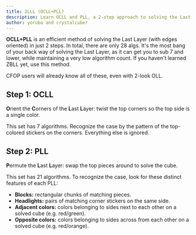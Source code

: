 ```yaml
---
title: 2LLL (OCLL+PLL)
description: Learn OCLL and PLL, a 2-step approach to solving the Last Layer with edges oriented.
author: yoruba and crystalcuber
---
```



**OCLL+PLL** is an efficient method of solving the Last Layer (with edges oriented) in just 2 steps.
In total, there are only 28 algs. It's the most bang of your back way of solving the Last Layer, as it can get you to sub 7 and lower, while maintaining a very low algorithm count. If you haven't learned ZBLL yet, use this method.

CFOP users will already know all of these, even with 2-look OLL.

## Step 1: OCLL

**O**rient the **C**orners of the **L**ast **L**ayer: twist the top corners so the top side is a single color.

This set has 7 algorithms. Recognize the case by the pattern of the top-colored stickers on the corners. Everything else is ignored.

<AlgSheet algSet={OCLL} />

## Step 2: PLL

**P**ermute the **L**ast **L**ayer: swap the top pieces around to solve the cube.

This set has 21 algorithms. To recognize the case, look for these distinct features of each PLL:

- **Blocks:** rectangular chunks of matching pieces.
- **Headlights:** pairs of matching corner stickers on the same side.
- **Adjacent colors:** colors belonging to sides next to each other on a solved cube (e.g. red/green).
- **Opposite colors:** colors belonging to sides across from each other on a solved cube (e.g. red/orange).

<AlgSheet algSet={PLL} />
